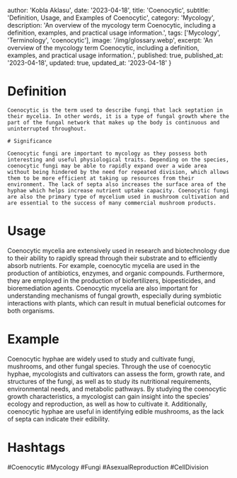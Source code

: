 
  author: 'Kobla Aklasu',
  date: '2023-04-18',
  title: 'Coenocytic',
  subtitle: 'Definition, Usage, and Examples of Coenocytic',
  category: 'Mycology',
  description: 'An overview of the mycology term Coenocytic, including a definition, examples, and practical usage information.',
  tags: ['Mycology', 'Terminology', 'coenocytic'],
  image: '/img/glossary.webp',
  excerpt: 'An overview of the mycology term Coenocytic, including a definition, examples, and practical usage information.',
  published: true,
  published_at: '2023-04-18',
  updated: true,
  updated_at: '2023-04-18'
}




# Definition
    
    Coenocytic is the term used to describe fungi that lack septation in their mycelia. In other words, it is a type of fungal growth where the part of the fungal network that makes up the body is continuous and uninterrupted throughout. 
    
    # Significance
    
    Coenocytic fungi are important to mycology as they possess both interesting and useful physiological traits. Depending on the species, coenocytic fungi may be able to rapidly expand over a wide area without being hindered by the need for repeated division, which allows them to be more efficient at taking up resources from their environment. The lack of septa also increases the surface area of the hyphae which helps increase nutrient uptake capacity. Coenocytic fungi are also the primary type of mycelium used in mushroom cultivation and are essential to the success of many commercial mushroom products.

# Usage

Coenocytic mycelia are extensively used in research and biotechnology due to their ability to rapidly spread through their substrate and to efficiently absorb nutrients. For example, coenocytic mycelia are used in the production of antibiotics, enzymes, and organic compounds. Furthermore, they are employed in the production of biofertilizers, biopesticides, and bioremediation agents. Coenocytic mycelia are also important for understanding mechanisms of fungal growth, especially during symbiotic interactions with plants, which can result in mutual beneficial outcomes for both organisms.

# Example

Coenocytic hyphae are widely used to study and cultivate fungi, mushrooms, and other fungal species. Through the use of coenocytic hyphae, mycologists and cultivators can assess the form, growth rate, and structures of the fungi, as well as to study its nutritional requirements, environmental needs, and metabolic pathways. By studying the coenocytic growth characteristics, a mycologist can gain insight into the species' ecology and reproduction, as well as how to cultivate it. Additionally, coenocytic hyphae are useful in identifying edible mushrooms, as the lack of septa can indicate their edibility.

# Hashtags

#Coenocytic #Mycology #Fungi #AsexualReproduction #CellDivision

